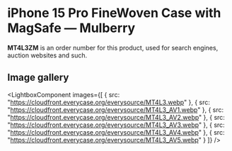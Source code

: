 
# iPhone 15 Pro FineWoven Case with MagSafe — Mulberry

<Callout type='info' emoji='👉🏻'>**MT4L3ZM** is an order number for this product, used for search engines, auction websites and such.</Callout>

## Image gallery

<LightboxComponent
    images={[
      {
        src: "https://cloudfront.everycase.org/everysource/MT4L3.webp"
      },
      {
        src: "https://cloudfront.everycase.org/everysource/MT4L3_AV1.webp"
      },
      {
        src: "https://cloudfront.everycase.org/everysource/MT4L3_AV2.webp"
      },
      {
        src: "https://cloudfront.everycase.org/everysource/MT4L3_AV3.webp"
      },
      {
        src: "https://cloudfront.everycase.org/everysource/MT4L3_AV4.webp"
      },
      {
        src: "https://cloudfront.everycase.org/everysource/MT4L3_AV5.webp"
      }
    ]}
  />
